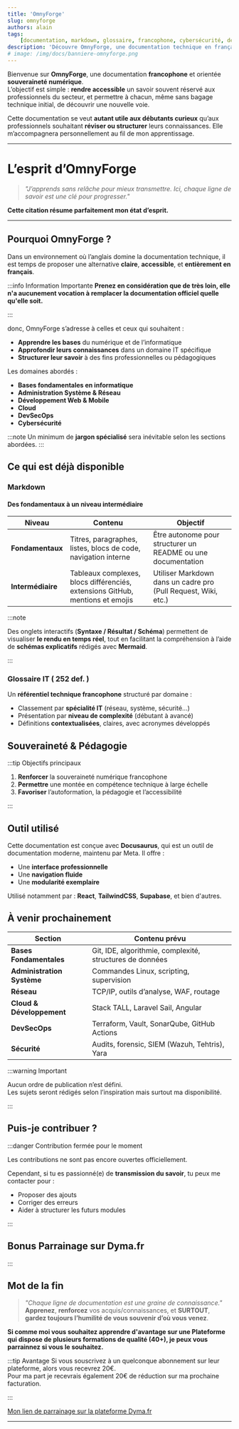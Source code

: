 ```yaml
---
title: 'OmnyForge'
slug: omnyforge
authors: alain
tags:
    [documentation, markdown, glossaire, francophone, cybersécurité, devsecops]
description: 'Découvre OmnyForge, une documentation technique en français pensée pour les professionnels du numérique, les formateurs et les autodidactes.'
# image: /img/docs/banniere-omnyforge.png
---
```


Bienvenue sur **OmnyForge**, une documentation **francophone** et orientée **souveraineté numérique**.  
L’objectif est simple : **rendre accessible** un savoir souvent réservé aux professionnels du secteur, et permettre à chacun,
même sans bagage technique initial, de découvrir une nouvelle voie.

Cette documentation se veut **autant utile aux débutants curieux** qu’aux professionnels souhaitant **réviser ou structurer**
leurs connaissances. Elle m’accompagnera personnellement au fil de mon apprentissage.

<!-- truncate -->

---

# L’esprit d’OmnyForge

> _"J’apprends sans relâche pour mieux transmettre. Ici, chaque ligne de savoir est une clé pour progresser."_

**Cette citation résume parfaitement mon état d’esprit.**

---

## Pourquoi OmnyForge ?

Dans un environnement où l’anglais domine la documentation technique, il est temps de proposer une alternative **claire**, **accessible**, et **entièrement en français**.

:::info Information Importante
**Prenez en considération que de très loin, elle n'a aucunement vocation à remplacer la documentation officiel quelle qu'elle soit.**

:::

donc, OmnyForge s’adresse à celles et ceux qui souhaitent :

-   **Apprendre les bases** du numérique et de l’informatique
-   **Approfondir leurs connaissances** dans un domaine IT spécifique
-   **Structurer leur savoir** à des fins professionnelles ou pédagogiques

Les domaines abordés :

-   **Bases fondamentales en informatique**
-   **Administration Système & Réseau**
-   **Développement Web & Mobile**
-   **Cloud**
-   **DevSecOps**
-   **Cybersécurité**

:::note
Un minimum de **jargon spécialisé** sera inévitable selon les sections abordées.
:::

## Ce qui est déjà disponible

### Markdown

#### Des fondamentaux à un niveau intermédiaire

| Niveau            | Contenu                                                                       | Objectif                                                       |
| ----------------- | ----------------------------------------------------------------------------- | -------------------------------------------------------------- |
| **Fondamentaux**  | Titres, paragraphes, listes, blocs de code, navigation interne                | Être autonome pour structurer un README ou une documentation   |
| **Intermédiaire** | Tableaux complexes, blocs différenciés, extensions GitHub, mentions et emojis | Utiliser Markdown dans un cadre pro (Pull Request, Wiki, etc.) |

:::note

Des onglets interactifs (**Syntaxe / Résultat / Schéma**) permettent de visualiser **le rendu en temps réel**,
tout en facilitant la compréhension à l’aide de **schémas explicatifs** rédigés avec **Mermaid**.

:::

### Glossaire IT ( **252 def.** )

Un **référentiel technique francophone** structuré par domaine :

-   Classement par **spécialité IT** (réseau, système, sécurité…)
-   Présentation par **niveau de complexité** (débutant à avancé)
-   Définitions **contextualisées**, claires, avec acronymes développés

## Souveraineté & Pédagogie

:::tip Objectifs principaux

1. **Renforcer** la souveraineté numérique francophone
2. **Permettre** une montée en compétence technique à large échelle
3. **Favoriser** l’autoformation, la pédagogie et l’accessibilité

:::

## Outil utilisé

Cette documentation est conçue avec **Docusaurus**, qui est un outil de documentation moderne, maintenu par Meta. Il offre :

-   Une **interface professionnelle**
-   Une **navigation fluide**
-   Une **modularité exemplaire**

Utilisé notamment par : **React**, **TailwindCSS**, **Supabase**, et bien d'autres.

## À venir prochainement

| Section                    | Contenu prévu                                            |
| -------------------------- | -------------------------------------------------------- |
| **Bases Fondamentales**    | Git, IDE, algorithmie, complexité, structures de données |
| **Administration Système** | Commandes Linux, scripting, supervision                  |
| **Réseau**                 | TCP/IP, outils d’analyse, WAF, routage                   |
| **Cloud & Développement**  | Stack TALL, Laravel Sail, Angular                        |
| **DevSecOps**              | Terraform, Vault, SonarQube, GitHub Actions              |
| **Sécurité**               | Audits, forensic, SIEM (Wazuh, Tehtris), Yara            |

:::warning Important

Aucun ordre de publication n’est défini.<br />
Les sujets seront rédigés selon l’inspiration mais surtout ma disponibilité.

:::

## Puis-je contribuer ?

:::danger Contribution fermée pour le moment

Les contributions ne sont pas encore ouvertes officiellement.

Cependant, si tu es passionné(e) de **transmission du savoir**, tu peux me contacter pour :

-   Proposer des ajouts
-   Corriger des erreurs
-   Aider à structurer les futurs modules

:::

## Bonus Parrainage sur Dyma.fr

:::

## Mot de la fin

> _"Chaque ligne de documentation est une graine de connaissance."_  
> **Apprenez**, **renforcez** vos acquis/connaissances, et **SURTOUT**, **gardez toujours l’humilité de vous souvenir d’où vous venez**.

**Si comme moi vous souhaitez apprendre d'avantage sur une Plateforme qui dispose de plusieurs formations de qualité (40+),
je peux vous parrainnez si vous le souhaitez.**

:::tip Avantage
Si vous souscrivez à un quelconque abonnement sur leur plateforme, alors vous recevrez 20€.<br />
Pour ma part je recevrais également 20€ de réduction sur ma prochaine facturation.

:::

<div
    style={{
        display: 'flex',
        width: '100%',
        justifyContent: 'center',
        alignItems: 'center',
        border: '3px solid var(--docusaurus-highlighted-code-line-bg)',
        padding: '1rem',
    }}
>
    <a
        href="https://dyma.fr/r/5d52bd274e7aec730eb90fde"
        style={{
            fontWeight: 'bold',
            textDecoration: 'none',
            color: 'inherit',
        }}
    >
        Mon lien de parrainage sur la plateforme Dyma.fr
    </a>
</div>

---
